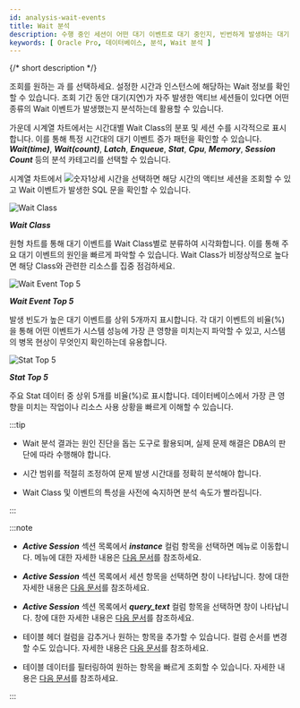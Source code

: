 ```yaml
---
id: analysis-wait-events
title: Wait 분석
description: 수행 중인 세션이 어떤 대기 이벤트로 대기 중인지, 빈번하게 발생하는 대기 이벤트들은 무엇인지 확인할 수 있습니다.
keywords: [ Oracle Pro, 데이터베이스, 분석, Wait 분석 ]
---
```


{/* short description */}

<ShortDesc />

조회를 원하는 <Cmdname sid="time" className="uitext" />과 <Cmdname sid="instance" className="uitext" />를 선택하세요. 설정한 시간과 인스턴스에 해당하는 Wait 정보를 확인할 수 있습니다. 조회 기간 동안 대기(지연)가 자주 발생한 액티브 세션들이 있다면 어떤 종류의 Wait 이벤트가 발생했는지 분석하는데 활용할 수 있습니다.

<ImgLang img='db-analysis-wait-oracle.png' desc='Wait 분석' />

가운데 시계열 차트에서는 시간대별 Wait Class의 분포 및 세션 수를 시각적으로 표시합니다. 이를 통해 특정 시간대의 대기 이벤트 증가 패턴을 확인할 수 있습니다. ***Wait(time)***, ***Wait(count)***, ***Latch***, ***Enqueue***, ***Stat***, ***Cpu***, ***Memory***, ***Session Count*** 등의 분석 카테고리를 선택할 수 있습니다.

시계열 차트에서 ![숫자1](/img/number-01.png)상세 시간을 선택하면 해당 시간의 액티브 세션을 조회할 수 있고 Wait 이벤트가 발생한 SQL 문을 확인할 수 있습니다.

<Columns>
<Column className="text--left width--50">

![Wait Class](/img/db-analysis-wait-class-oracle.png)

</Column>

<Column className="text--left">

***Wait Class***

원형 차트를 통해 대기 이벤트를 Wait Class별로 분류하여 시각화합니다. 이를 통해 주요 대기 이벤트의 원인을 빠르게 파악할 수 있습니다. Wait Class가 비정상적으로 높다면 해당 Class와 관련한 리소스를 집중 점검하세요.

</Column>
</Columns>

<Columns>
<Column className="text--left width--50">

![Wait Event Top 5](/img/db-analysis-wait-top5-oracle.png)

</Column>

<Column className="text--left">

***Wait Event Top 5***

발생 빈도가 높은 대기 이벤트를 상위 5개까지 표시합니다. 각 대기 이벤트의 비율(%)을 통해 어떤 이벤트가 시스템 성능에 가장 큰 영향을 미치는지 파악할 수 있고, 시스템의 병목 현상이 무엇인지 확인하는데 유용합니다.

</Column>
</Columns>

<Columns>
<Column className="text--left width--50">

![Stat Top 5](/img/db-analysis-wait-stat-top5-oracle.png)

</Column>

<Column className="text--left">

***Stat Top 5***

주요 Stat 데이터 중 상위 5개를 비율(%)로 표시합니다. 데이터베이스에서 가장 큰 영향을 미치는 작업이나 리소스 사용 상황을 빠르게 이해할 수 있습니다.

</Column>
</Columns>

:::tip

* Wait 분석 결과는 원인 진단을 돕는 도구로 활용되며, 실제 문제 해결은 DBA의 판단에 따라 수행해야 합니다.

* 시간 범위를 적절히 조정하여 문제 발생 시간대를 정확히 분석해야 합니다.

* Wait Class 및 이벤트의 특성을 사전에 숙지하면 분석 속도가 빨라집니다.

:::

:::note

* ***Active Session*** 섹션 목록에서 ***instance*** 컬럼 항목을 선택하면 <Cmdname sid="side_dbMonitoring" className="uitext" /> 메뉴로 이동합니다. <Cmdname sid="side_dbMonitoring" className="uitext" /> 메뉴에 대한 자세한 내용은 [다음 문서](instance-monitoring)를 참조하세요.

* ***Active Session*** 섹션 목록에서 세션 항목을 선택하면 <Cmdname sid="session_detail" className="uitext" /> 창이 나타납니다. <Cmdname sid="session_detail" className="uitext" /> 창에 대한 자세한 내용은 [다음 문서](/usage-ui#session-details)를 참조하세요.

* ***Active Session*** 섹션 목록에서 ***query_text*** 컬럼 항목을 선택하면 <Cmdname sid="TTL06224" className="uitext" /> 창이 나타납니다. <Cmdname sid="TTL06224" className="uitext" /> 창에 대한 자세한 내용은 [다음 문서](/usage-ui#query-details)를 참조하세요.

* 테이블 헤더 컬럼을 감추거나 원하는 항목을 추가할 수 있습니다. 컬럼 순서를 변경할 수도 있습니다. 자세한 내용은 [다음 문서](/usage-ui#change-column)를 참조하세요.

* 테이블 데이터를 필터링하여 원하는 항목을 빠르게 조회할 수 있습니다. 자세한 내용은 [다음 문서](/usage-ui#tablefilter)를 참조하세요.

:::